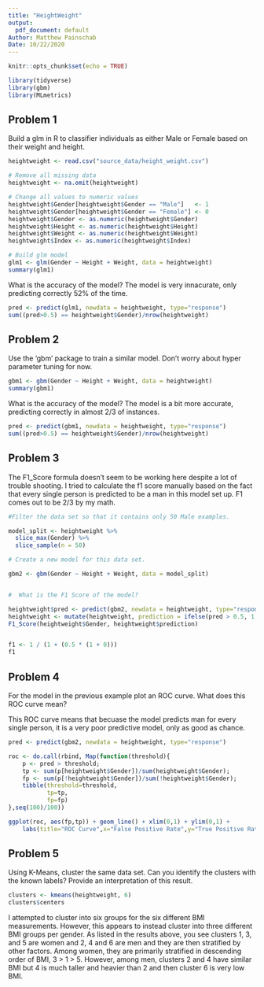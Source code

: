 ```yaml
---
title: "HeightWeight"
output: 
  pdf_document: default
Author: Matthew Painschab
Date: 10/22/2020
---
```


```r
knitr::opts_chunk$set(echo = TRUE)

library(tidyverse)
library(gbm)
library(MLmetrics)

```

## Problem 1

Build a glm in R to classifier individuals as either Male or Female based on their weight and height.

```r
heightweight <- read.csv("source_data/height_weight.csv")

# Remove all missing data
heightweight <- na.omit(heightweight)

# Change all values to numeric values
heightweight$Gender[heightweight$Gender == "Male"]   <- 1
heightweight$Gender[heightweight$Gender == "Female"] <- 0
heightweight$Gender <- as.numeric(heightweight$Gender)
heightweight$Height <- as.numeric(heightweight$Height)
heightweight$Weight <- as.numeric(heightweight$Weight)
heightweight$Index <- as.numeric(heightweight$Index)

# Build glm model
glm1 <- glm(Gender ~ Height + Weight, data = heightweight)
summary(glm1)

```

What is the accuracy of the model?
The model is very innacurate, only predicting correctly 52% of the time.

```r
pred <- predict(glm1, newdata = heightweight, type="response")
sum((pred>0.5) == heightweight$Gender)/nrow(heightweight)

```

## Problem 2
Use the 'gbm' package to train a similar model. Don't worry about hyper parameter tuning for now.

```r
gbm1 <- gbm(Gender ~ Height + Weight, data = heightweight)
summary(gbm1)


```

What is the accuracy of the model?
The model is a bit more accurate, predicting correctly in almost 2/3 of instances.

```r

pred <- predict(gbm1, newdata = heightweight, type="response")
sum((pred>0.5) == heightweight$Gender)/nrow(heightweight)

```

## Problem 3
The F1_Score formula doesn't seem to be working here despite a lot of trouble shooting. I tried to calculate the f1 score manually based on the fact that every single person is predicted to be a man in this model set up. F1 comes out to be 2/3 by my math.

```r

#Filter the data set so that it contains only 50 Male examples. 

model_split <- heightweight %>% 
  slice_max(Gender) %>% 
  slice_sample(n = 50)

# Create a new model for this data set.

gbm2 <- gbm(Gender ~ Height + Weight, data = model_split)


#  What is the F1 Score of the model?

heightweight$pred <- predict(gbm2, newdata = heightweight, type="response")
heightweight <- mutate(heightweight, prediction = ifelse(pred > 0.5, 1, 0))
F1_Score(heightweight$Gender, heightweight$prediction)


f1 <- 1 / (1 + (0.5 * (1 + 0)))
f1
```

## Problem 4

For the model in the previous example plot an ROC curve. What does this ROC curve mean?

This ROC curve means that becuase the model predicts man for every single person, it is a very poor predictive model, only as good as chance.

```r
pred <- predict(gbm2, newdata = heightweight, type="response")

roc <- do.call(rbind, Map(function(threshold){
    p <- pred > threshold;
    tp <- sum(p[heightweight$Gender])/sum(heightweight$Gender);
    fp <- sum(p[!heightweight$Gender])/sum(!heightweight$Gender);
    tibble(threshold=threshold,
           tp=tp,
           fp=fp)
},seq(100)/100))

ggplot(roc, aes(fp,tp)) + geom_line() + xlim(0,1) + ylim(0,1) +
    labs(title="ROC Curve",x="False Positive Rate",y="True Positive Rate")

```

## Problem 5
Using K-Means, cluster the same data set. Can you identify the clusters with the known labels? Provide an interpretation of this result.



```r
clusters <- kmeans(heightweight, 6)
clusters$centers

```


I attempted to cluster into six groups for the six different BMI measurements. However, this appears to instead cluster into three different BMI groups per gender. As listed in the results above, you see clusters 1, 3, and 5 are women and 2, 4 and 6 are men and they are then stratified by other factors. Among women, they are primarily stratified in descending order of BMI, 3 > 1 > 5. However, among men, clusters 2 and 4 have similar BMI but 4 is much taller and heavier than 2 and then cluster 6 is very low BMI.